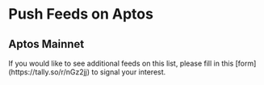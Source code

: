 

# Push Feeds on Aptos

## Aptos Mainnet

<Callout type="info" emoji="ℹ️">
  If you would like to see additional feeds on this list, please fill in this
  [form](https://tally.so/r/nGz2jj) to signal your interest.
</Callout>

<SponsoredFeedsTable feeds={aptosMainnet} networkName="Aptos mainnet" />
